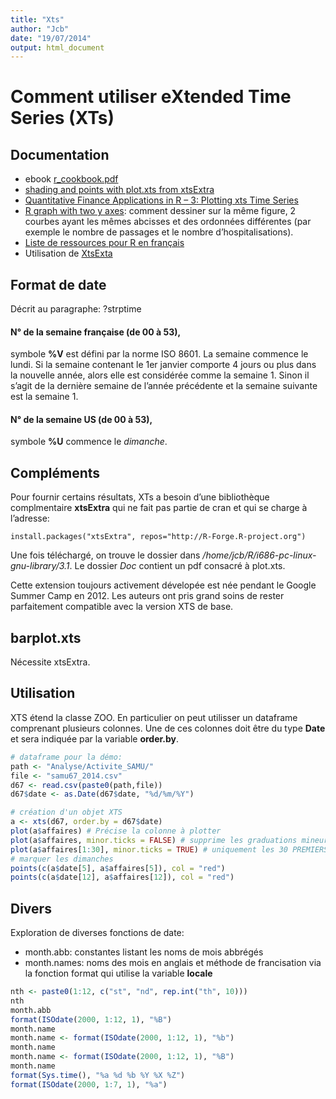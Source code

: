 ```yaml
---
title: "Xts"
author: "Jcb"
date: "19/07/2014"
output: html_document
---
```


Comment utiliser eXtended Time Series (XTs)
===========================================

Documentation
-------------

- ebook [r_cookbook.pdf](~/Bureau/Livres/Livres R/r_cookbook.pdf)
- [shading and points with plot.xts from xtsExtra](http://bl.ocks.org/timelyportfolio/5062480)
- [Quantitative Finance Applications in R – 3: Plotting xts Time Series](http://tagteam.harvard.edu/hub_feeds/1981/feed_items/339417)
- [R graph with two y axes](http://robjhyndman.com/hyndsight/r-graph-with-two-y-axes/): comment dessiner sur la même figure, 2 courbes ayant les mêmes abcisses et des ordonnées différentes (par exemple le nombre de passages et le nombre d'hospitalisations).
- [Liste de ressources pour R en français](http://eric.univ-lyon2.fr/~ricco/cours/cours_programmation_R.html)
- Utilisation de [XtsExta](http://www.r-bloggers.com/shading-and-points-with-xtsextra-plot-xts/)


Format de date
--------------

Décrit au paragraphe: ?strptime

#### N° de la semaine française (de 00 à 53),
symbole __%V__ est défini par la norme ISO 8601. La semaine commence le lundi. Si la semaine contenant le 1er janvier comporte 4 jours ou plus dans la nouvelle année, alors elle est considérée comme la semaine 1. Sinon il s'agit de la dernière semaine de l'année précédente et la semaine suivante est la semaine 1.

#### N° de la semaine US (de 00 à 53),
symbole __%U__ commence le _dimanche_.

Compléments
-----------

Pour fournir certains résultats, XTs a besoin d'une bibliothèque complmentaire __xtsExtra__ qui ne fait pas partie de cran et qui se charge à l'adresse: 
```{}
install.packages("xtsExtra", repos="http://R-Forge.R-project.org")
```
Une fois téléchargé, on trouve le dossier dans _/home/jcb/R/i686-pc-linux-gnu-library/3.1_. Le dossier _Doc_ contient un pdf consacré à plot.xts.

Cette extension toujours activement dévelopée est née pendant le Google Summer Camp en 2012. Les auteurs ont pris grand soins de rester parfaitement compatible avec la version XTS de base.

barplot.xts
-----------

Nécessite xtsExtra.

Utilisation
-----------

XTS étend la classe ZOO. En particulier on peut utilisser un dataframe comprenant plusieurs colonnes. Une de ces colonnes doit être du type __Date__ et sera indiquée par la variable __order.by__.

```r
# dataframe pour la démo:
path <- "Analyse/Activite_SAMU/"
file <- "samu67_2014.csv"
d67 <- read.csv(paste0(path,file))
d67$date <- as.Date(d67$date, "%d/%m/%Y")

# création d'un objet XTS
a <- xts(d67, order.by = d67$date)
plot(a$affaires) # Précise la colonne à plotter
plot(a$affaires, minor.ticks = FALSE) # supprime les graduations mineures. Indiqué lorsque l'échelle de temps est imôrtante
plot(a$affaires[1:30], minor.ticks = TRUE) # uniquement les 30 PREMIERS JOURS
# marquer les dimanches
points(c(a$date[5], a$affaires[5]), col = "red")
points(c(a$date[12], a$affaires[12]), col = "red")

```

Divers
------

Exploration de diverses fonctions de date:

- month.abb: constantes listant les noms de mois abbrégés
- month.names: noms des mois en anglais et méthode de francisation via la fonction format qui utilise la variable __locale__

```r
nth <- paste0(1:12, c("st", "nd", rep.int("th", 10)))
nth
month.abb
format(ISOdate(2000, 1:12, 1), "%B")
month.name
month.name <- format(ISOdate(2000, 1:12, 1), "%b")
month.name
month.name <- format(ISOdate(2000, 1:12, 1), "%B")
month.name
format(Sys.time(), "%a %d %b %Y %X %Z")
format(ISOdate(2000, 1:7, 1), "%a")

```





